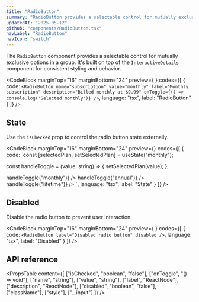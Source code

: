 ```yaml
---
title: "RadioButton"
summary: "RadioButton provides a selectable control for mutually exclusive options with customizable labels and styling."
updatedAt: "2025-05-12"
github: "components/RadioButton.tsx"
navLabel: "RadioButton"
navIcon: "switch"
---
```


The `RadioButton` component provides a selectable control for mutually exclusive options in a group. It's built on top of the `InteractiveDetails` component for consistent styling and behavior.

<CodeBlock
  marginTop="16"
  marginBottom="24"
  preview={
    <RadioButton
      name="subscription"
      value="monthly"
      label="Monthly subscription"
      description="Billed monthly at $9.99"
    />
  }
  codes={[
    {
      code:
`<RadioButton
    name="subscription"
    value="monthly"
    label="Monthly subscription"
    description="Billed monthly at $9.99"
    onToggle={() => console.log('Selected monthly')}
/>`,
      language: "tsx",
      label: "RadioButton"
    }
  ]}
/>

## State

Use the `isChecked` prop to control the radio button state externally.

<CodeBlock
  marginTop="16"
  marginBottom="24"
  preview={<SubscriptionRadioGroup />}
  codes={[
    {
      code:
`const [selectedPlan, setSelectedPlan] = useState<string>("monthly");

const handleToggle = (value: string) => {
    setSelectedPlan(value);
};

<Column gap="16">
    <RadioButton
      name="subscription"
      value="monthly"
      label="Monthly subscription"
      description="Billed monthly at $9.99"
      isChecked={selectedPlan === "monthly"}
      onToggle={() => handleToggle("monthly")}
    />
    <RadioButton
      name="subscription"
      value="annual"
      label="Annual subscription"
      description="Billed annually at $99.99"
      isChecked={selectedPlan === "annual"}
      onToggle={() => handleToggle("annual")}
    />
    <RadioButton
      name="subscription"
      value="lifetime"
      label="Lifetime access"
      description="One-time payment of $299.99"
      isChecked={selectedPlan === "lifetime"}
      onToggle={() => handleToggle("lifetime")}
    />
</Column>`,
      language: "tsx",
      label: "State"
    }
  ]}
/>

## Disabled

Disable the radio button to prevent user interaction.

<CodeBlock
  marginTop="16"
  marginBottom="24"
  preview={
    <RadioButton
      label="Disabled radio button"
      disabled
    />
  }
  codes={[
    {
      code:
`<RadioButton
    label="Disabled radio button"
    disabled
/>`,
      language: "tsx",
      label: "Disabled"
    }
  ]}
/>

## API reference

<PropsTable
  content={[
    ["isChecked", "boolean", "false"],
    ["onToggle", "() => void"],
    ["name", "string"],
    ["value", "string"],
    ["label", "ReactNode"],
    ["description", "ReactNode"],
    ["disabled", "boolean", "false"],
    ["className"],
    ["style"],
    ["...input"]
  ]}
/>